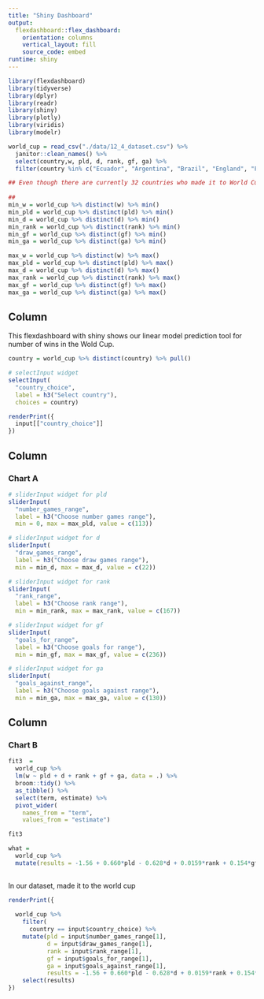 ```yaml
---
title: "Shiny Dashboard"
output: 
  flexdashboard::flex_dashboard:
    orientation: columns
    vertical_layout: fill
    source_code: embed 
runtime: shiny
---
```


```r
library(flexdashboard)
library(tidyverse)
library(dplyr)
library(readr)
library(shiny)
library(plotly)
library(viridis)
library(modelr)

```

```r
world_cup = read_csv("./data/12_4_dataset.csv") %>%
  janitor::clean_names() %>%
  select(country,w, pld, d, rank, gf, ga) %>%
  filter(country %in% c("Ecuador", "Argentina", "Brazil", "England", "France", "Spain", "Belgium", "Portugal", "Germany", "Netherlands", "Uruguay", "Croatia", "Denmark", "Mexico", "United States", "Senegal", "Wales", "Poland", "Australia", "Japan", "Morocco", "Switzerland", "Ghana", "South Korea","Cameroon", "Serbia", "Canada", "Costa Rica", "Tunisia", "Saudi Arabia", "Iran", "Ecuador"))

## Even though there are currently 32 countries who made it to World Cup 2022, since this is Qatar's first time at the World Cup it is not in our original data set therefore we only have 31 countries. 
  
##   
min_w = world_cup %>% distinct(w) %>% min()
min_pld = world_cup %>% distinct(pld) %>% min()
min_d = world_cup %>% distinct(d) %>% min()
min_rank = world_cup %>% distinct(rank) %>% min()
min_gf = world_cup %>% distinct(gf) %>% min()
min_ga = world_cup %>% distinct(ga) %>% min()

max_w = world_cup %>% distinct(w) %>% max()
max_pld = world_cup %>% distinct(pld) %>% max()
max_d = world_cup %>% distinct(d) %>% max()
max_rank = world_cup %>% distinct(rank) %>% max()
max_gf = world_cup %>% distinct(gf) %>% max()
max_ga = world_cup %>% distinct(ga) %>% max()
```

Column {.sidebar}
-----------------------------------------------------------------------
This flexdashboard with shiny shows our linear model prediction tool for number of wins
in the Wold Cup. 

```r
country = world_cup %>% distinct(country) %>% pull()

# selectInput widget
selectInput(
  "country_choice", 
  label = h3("Select country"),
  choices = country)

```

```r
renderPrint({ 
  input[["country_choice"]]
})

```

Column {.sidebar}
-----------------------------------------------------------------------

### Chart A

```r

# sliderInput widget for pld
sliderInput(
  "number_games_range", 
  label = h3("Choose number games range"), 
  min = 0, max = max_pld, value = c(113))

# sliderInput widget for d 
sliderInput(
  "draw_games_range", 
  label = h3("Choose draw games range"), 
  min = min_d, max = max_d, value = c(22))

# sliderInput widget for rank
sliderInput(
  "rank_range", 
  label = h3("Choose rank range"), 
  min = min_rank, max = max_rank, value = c(167))

# sliderInput widget for gf
sliderInput(
  "goals_for_range", 
  label = h3("Choose goals for range"), 
  min = min_gf, max = max_gf, value = c(236))

# sliderInput widget for ga 
sliderInput(
  "goals_against_range", 
  label = h3("Choose goals against range"), 
  min = min_ga, max = max_ga, value = c(130))

```

Column {data-width=350}
-----------------------------------------------------------------------

### Chart B

```r
fit3  = 
  world_cup %>%
  lm(w ~ pld + d + rank + gf + ga, data = .) %>%
  broom::tidy() %>%
  as_tibble() %>%
  select(term, estimate) %>%
  pivot_wider(
    names_from = "term", 
    values_from = "estimate") 

fit3
```

```r

what = 
  world_cup %>%
  mutate(results = -1.56 + 0.660*pld - 0.628*d + 0.0159*rank + 0.154*gf - 0.224*ga) 
  
```

In our dataset, made it to the world cup 

```r
renderPrint({
 
  world_cup %>%
    filter(
      country == input$country_choice) %>%
    mutate(pld = input$number_games_range[1],
           d = input$draw_games_range[1], 
           rank = input$rank_range[1], 
           gf = input$goals_for_range[1], 
           ga = input$goals_against_range[1], 
           results = -1.56 + 0.660*pld - 0.628*d + 0.0159*rank + 0.154*gf - 0.224*ga) %>%
    select(results)
}) 

```


